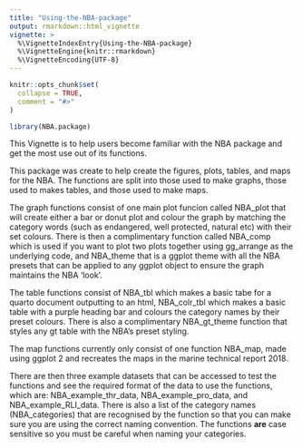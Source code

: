 ```yaml
---
title: "Using-the-NBA-package"
output: rmarkdown::html_vignette
vignette: >
  %\VignetteIndexEntry{Using-the-NBA-package}
  %\VignetteEngine{knitr::rmarkdown}
  %\VignetteEncoding{UTF-8}
---
```


```r
knitr::opts_chunk$set(
  collapse = TRUE,
  comment = "#>"
)
```

```r
library(NBA.package)
```

This Vignette is to help users become familiar with the NBA package and get the most use out of its functions. 

This package was create to help create the figures, plots, tables, and maps for the NBA. The functions are split into those used to make graphs, those used to makes tables, and those used to make maps. 

The graph functions consist of one main plot funcion called NBA_plot that will create either a bar or donut plot and colour the graph by matching the category words (such as endangered, well protected, natural etc) with their set colours. There is then a complimentary function called NBA_comp which is used if you want to plot two plots together using gg_arrange as the underlying code, and NBA_theme that is a ggplot theme with all the NBA presets that can be applied to any ggplot object to ensure the graph maintains the NBA 'look'. 

The table functions consist of NBA_tbl which makes a basic tabe for a quarto document outputting to an html, NBA_colr_tbl which makes a basic table with a purple heading bar and colours the category names by their preset colours. There is also a complimentary NBA_gt_theme function that styles any gt table with the NBA's preset styling. 

The map functions currently only consist of one function NBA_map, made using ggplot 2 and recreates the maps in the marine technical report 2018. 

There are then three example datasets that can be accessed to test the functions and see the required format of the data to use the functions, which are: NBA_example_thr_data, NBA_example_pro_data, and NBA_example_RLI_data. There is also a list of the category names (NBA_categories) that are recognised by the function so that you can make sure you are using the correct naming convention. The functions **are** case sensitive so you must be careful when naming your categories. 







